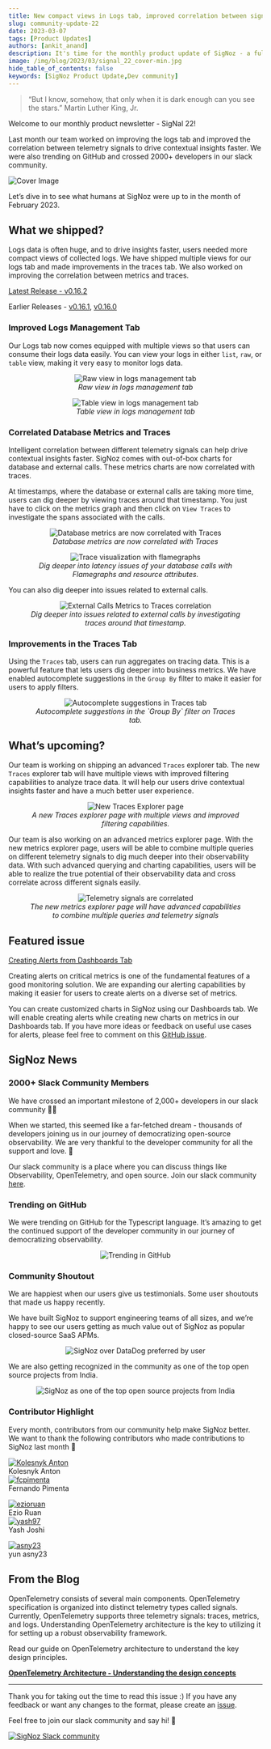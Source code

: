 ```yaml
---
title: New compact views in Logs tab, improved correlation between signals, and 2000+ community members - SigNal 22
slug: community-update-22
date: 2023-03-07
tags: [Product Updates]
authors: [ankit_anand]
description: It's time for the monthly product update of SigNoz - a full-stack open-source observability platform. Find out what we've been upto at SigNoz during February, 2023.
image: /img/blog/2023/03/signal_22_cover-min.jpg
hide_table_of_contents: false
keywords: [SigNoz Product Update,Dev community]
---
```


<head>
  <link rel="canonical" href="https://signoz.io/blog/community-update-22/"/>
</head>

> “But I know, somehow, that only when it is dark enough can you see the stars.”
> Martin Luther King, Jr.

Welcome to our monthly product newsletter - SigNal 22!

Last month our team worked on improving the logs tab and improved the correlation between telemetry signals to drive contextual insights faster. We were also trending on GitHub and crossed 2000+ developers in our slack community.



![Cover Image](/img/blog/2023/03/signal_22_cover.webp)

Let’s dive in to see what humans at SigNoz were up to in the month of February 2023.

## What we shipped?

Logs data is often huge, and to drive insights faster, users needed more compact views of collected logs. We have shipped multiple views for our logs tab and made improvements in the traces tab. We also worked on improving the correlation between metrics and traces.

[Latest Release - v0.16.2](https://github.com/SigNoz/signoz/releases/tag/v0.16.2)

Earlier Releases - [v0.16.1](https://github.com/SigNoz/signoz/releases/tag/v0.16.1), [v0.16.0](https://github.com/SigNoz/signoz/releases/tag/v0.16.0)

### Improved Logs Management Tab

Our Logs tab now comes equipped with multiple views so that users can consume their logs data easily. You can view your logs in either `list`, `raw`, or `table` view, making it very easy to monitor logs data.

<figure data-zoomable align='center'>
    <img src="/img/blog/2023/03/logs_raw_view.webp" alt="Raw view in logs management tab"/>
    <figcaption><i>Raw view in logs management tab</i></figcaption>
</figure>



<figure data-zoomable align='center'>
    <img src="/img/blog/2023/03/logs_table_view.webp" alt="Table view in logs management tab"/>
    <figcaption><i>Table view in logs management tab</i></figcaption>
</figure>



### Correlated Database Metrics and Traces

Intelligent correlation between different telemetry signals can help drive contextual insights faster. SigNoz comes with out-of-box charts for database and external calls. These metrics charts are now correlated with traces.

At timestamps, where the database or external calls are taking more time, users can dig deeper by viewing traces around that timestamp. You just have to click on the metrics graph and then click on `View Traces` to investigate the spans associated with the calls.

<figure data-zoomable align='center'>
    <img src="/img/blog/2023/03/db_metrics_to_traces.webp" alt="Database metrics are now correlated with Traces"/>
    <figcaption><i>Database metrics are now correlated with Traces</i></figcaption>
</figure>



<figure data-zoomable align='center'>
    <img src="/img/blog/2023/03/db_calls_traces.webp" alt="Trace visualization with flamegraphs"/>
    <figcaption><i>Dig deeper into latency issues of your database calls with Flamegraphs and resource attributes.</i></figcaption>
</figure>



You can also dig deeper into issues related to external calls.

<figure data-zoomable align='center'>
    <img src="/img/blog/2023/03/external_calls_to_traces.webp" alt="External Calls Metrics to Traces correlation"/>
    <figcaption><i>Dig deeper into issues related to external calls by investigating traces around that timestamp.</i></figcaption>
</figure>



### Improvements in the Traces Tab

Using the `Traces` tab, users can run aggregates on tracing data. This is a powerful feature that lets users dig deeper into business metrics. We have enabled autocomplete suggestions in the `Group By` filter to make it easier for users to apply filters.

<figure data-zoomable align='center'>
    <img src="/img/blog/2023/03/trace_run_aggregates_autocomplete.webp" alt="Autocomplete suggestions in Traces tab"/>
    <figcaption><i>Autocomplete suggestions in the `Group By` filter on Traces tab.</i></figcaption>
</figure>



## What’s upcoming?

Our team is working on shipping an advanced `Traces` explorer tab. The new `Traces` explorer tab will have multiple views with improved filtering capabilities to analyze trace data. It will help our users drive contextual insights faster and have a much better user experience.

<figure data-zoomable align='center'>
    <img src="/img/blog/2023/03/trace_explorer_new.webp" alt="New Traces Explorer page"/>
    <figcaption><i>A new Traces explorer page with multiple views and improved filtering capabilities.</i></figcaption>
</figure>



Our team is also working on an advanced metrics explorer page. With the new metrics explorer page, users will be able to combine multiple queries on different telemetry signals to dig much deeper into their observability data. With such advanced querying and charting capabilities, users will be able to realize the true potential of their observability data and cross correlate across different signals easily.

<figure data-zoomable align='center'>
    <img src="/img/blog/2023/03/metrics_explorer_new.webp" alt="Telemetry signals are correlated"/>
    <figcaption><i>The new metrics explorer page will have advanced capabilities to combine multiple queries and telemetry signals</i></figcaption>
</figure>



## Featured issue

[Creating Alerts from Dashboards Tab](https://github.com/SigNoz/signoz/issues/2355)

Creating alerts on critical metrics is one of the fundamental features of a good monitoring solution. We are expanding our alerting capabilities by making it easier for users to create alerts on a diverse set of metrics.

You can create customized charts in SigNoz using our Dashboards tab. We will enable creating alerts while creating new charts on metrics in our Dashboards tab. If you have more ideas or feedback on useful use cases for alerts, please feel free to comment on this [GitHub issue](https://github.com/SigNoz/signoz/issues/2355).

## SigNoz News

### 2000+ Slack Community Members

We have crossed an important milestone of 2,000+ developers in our slack community 🚀🥳

When we started, this seemed like a far-fetched dream - thousands of developers joining us in our journey of democratizing open-source observability. We are very thankful to the developer community for all the support and love. 🙏

Our slack community is a place where you can discuss things like Observability, OpenTelemetry, and open source. Join our slack community [here](https://signoz.io/slack).

### Trending on GitHub

We were trending on GitHub for the Typescript language. It’s amazing to get the continued support of the developer community in our journey of democratizing observability.

<figure data-zoomable align='center'>
    <img src="/img/blog/2023/03/github_trending.webp" alt="Trending in GitHub"/>
</figure>



### Community Shoutout

We are happiest when our users give us testimonials. Some user shoutouts that made us happy recently.

We have built SigNoz to support engineering teams of all sizes, and we’re happy to see our users getting as much value out of SigNoz as popular closed-source SaaS APMs.

<figure data-zoomable align='center'>
    <img src="/img/blog/2023/03/signoz_over_dd_shoutout.webp" alt="SigNoz over DataDog preferred by user"/>
</figure>



We are also getting recognized in the community as one of the top open source projects from India.

<figure data-zoomable align='center'>
    <img src="/img/blog/2023/03/signoz_top_twitter.webp" alt="SigNoz as one of the top open source projects from India"/>
</figure>



### Contributor Highlight

Every month, contributors from our community help make SigNoz better. We want to thank the following contributors who made contributions to SigNoz last month 🤗

<div class="row">
    <div class="col col--6">
      <div class="avatar">
      <a
         class="avatar__photo-link avatar__photo avatar__photo--lg"
         href="https://github.com/KolesnikAntony"
      >
         <img
            alt="Kolesnyk Anton"
            src="https://avatars.githubusercontent.com/u/50579516?v=4"
         />
      </a>
      <div class="avatar__intro">
         <div class="avatar__name">Kolesnyk Anton</div>
         <small class="avatar__subtitle">
         </small>
      </div>
      </div>
   </div>
    <div class="col col--6">
      <div class="avatar">
      <a
         class="avatar__photo-link avatar__photo avatar__photo--lg"
         href="https://github.com/fcpimenta"
      >
         <img
            alt="fcpimenta"
            src="https://avatars.githubusercontent.com/u/6945439?v=4"
         />
      </a>
      <div class="avatar__intro">
         <div class="avatar__name">Fernando Pimenta</div>
         <small class="avatar__subtitle">
         </small>
      </div>
      </div>
   </div>
</div>

<p></p>

<div class="row">
    <div class="col col--6">
      <div class="avatar">
      <a
         class="avatar__photo-link avatar__photo avatar__photo--lg"
         href="https://github.com/ezioruan"
      >
         <img
            alt="ezioruan"
            src="https://avatars.githubusercontent.com/u/631411?v=4"
         />
      </a>
      <div class="avatar__intro">
         <div class="avatar__name">Ezio Ruan</div>
         <small class="avatar__subtitle">
         </small>
      </div>
      </div>
   </div>
    <div class="col col--6">
      <div class="avatar">
      <a
         class="avatar__photo-link avatar__photo avatar__photo--lg"
         href="https://github.com/jyash97"
      >
         <img
            alt="yash97"
            src="https://avatars.githubusercontent.com/u/22376783?v=4"
         />
      </a>
      <div class="avatar__intro">
         <div class="avatar__name">Yash Joshi</div>
         <small class="avatar__subtitle">
         </small>
      </div>
      </div>
   </div>
</div>

<p></p>

<div class="row">
    <div class="col col--6">
      <div class="avatar">
      <a
         class="avatar__photo-link avatar__photo avatar__photo--lg"
         href="https://github.com/asny23"
      >
         <img
            alt="asny23"
            src="https://avatars.githubusercontent.com/u/28535536?v=4"
         />
      </a>
      <div class="avatar__intro">
         <div class="avatar__name">yun asny23</div>
         <small class="avatar__subtitle">
         </small>
      </div>
      </div>
   </div>
</div>

<p></p>

## From the Blog

OpenTelemetry consists of several main components. OpenTelemetry specification is organized into distinct telemetry types called signals. Currently, OpenTelemetry supports three telemetry signals: traces, metrics, and logs. Understanding OpenTelemetry architecture is the key to utilizing it for setting up a robust observability framework.

Read our guide on OpenTelemetry architecture to understand the key design principles.

**[OpenTelemetry Architecture - Understanding the design concepts](https://signoz.io/blog/opentelemetry-architecture/)**

---

Thank you for taking out the time to read this issue :) If you have any feedback or want any changes to the format, please create an [issue](https://github.com/SigNoz/signoz/issues).

Feel free to join our slack community and say hi! 👋

[![SigNoz Slack community](/img/blog/common/join_slack_cta.webp)](https://signoz.io/slack)

